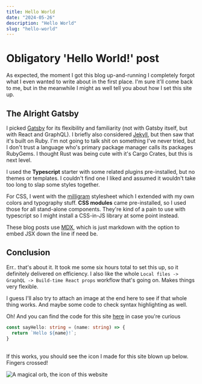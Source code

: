 ```yaml
---
title: Hello World
date: "2024-05-26"
description: "Hello World"
slug: "hello-world"
---
```


# Obligatory 'Hello World!' post

As expected, the moment I got this blog up-and-running I completely forgot what I even wanted to write about in the first place. 
I'm sure it'll come back to me, but in the meanwhile I might as well tell you about how I set this site up.

## The Alright Gatsby

I picked [Gatsby](https://www.gatsbyjs.com/) for its flexibility and familiarity (not with Gatsby itself, but with React and GraphQL). I briefly also considered [Jekyll](https://jekyllrb.com/), but
then saw that it's built on Ruby. I'm not going to talk shit on something I've never tried, but I don't trust a language who's primary package manager
calls its packages RubyGems. I thought Rust was being cute with it's Cargo Crates, but this is next level.

I used the **Typescript** starter with some related plugins pre-installed, but no themes or templates. I couldn't find one I liked and assumed it wouldn't take too long
to slap some styles together. 

For CSS, I went with the [milligram](https://milligram.io/) stylesheet which I extended with my own colors and typography stuff. **CSS modules** came pre-installed, so I used those for all
stand-alone components. They're kind of a pain to use with typescript so I might install a CSS-in-JS library at some point instead.

These blog posts use [MDX](https://www.gatsbyjs.com/plugins/gatsby-plugin-mdx/), which is just markdown with the option to embed JSX down the line if need be.

## Conclusion

Err.. that's about it. It took me some six hours total to set this up, so it definitely delivered on efficiency. I also like the whole `Local files -> GraphQL -> Build-time React props`
workflow that's going on. Makes things very flexible. 

I guess I'll also try to attach an image at the end here to see if that whole thing works. And maybe some code to check syntax highlighting as well.

Oh! And you can find the code for this site [here](https://github.com/NooaLumi/nooalumi.github.io/tree/develop) in case you're curious

```typescript
const sayHello: string = (name: string) => {
  return `Hello ${name}!`;
}
```

<br/>
If this works, you should see the icon I made for this site blown up below. Fingers crossed!

![A magical orb, the icon of this website](homepage_icon.png)
